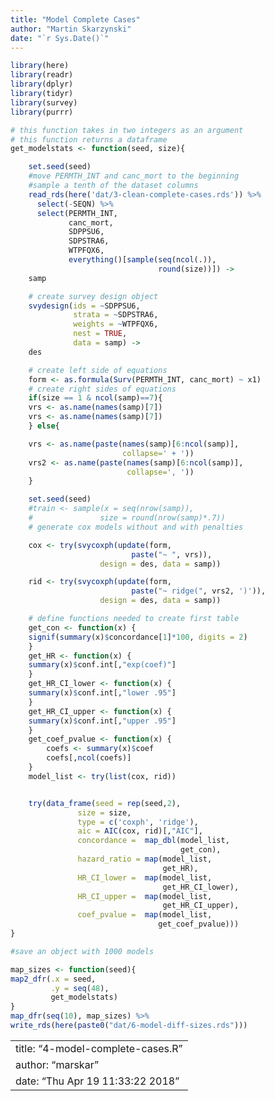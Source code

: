```yaml
---
title: "Model Complete Cases"
author: "Martin Skarzynski"
date: "`r Sys.Date()`"
---
```


```r
library(here)
library(readr)
library(dplyr)
library(tidyr)
library(survey)
library(purrr)

# this function takes in two integers as an argument
# this function returns a dataframe
get_modelstats <- function(seed, size){

    set.seed(seed)
    #move PERMTH_INT and canc_mort to the beginning
    #sample a tenth of the dataset columns
    read_rds(here('dat/3-clean-complete-cases.rds')) %>%
      select(-SEQN) %>%
      select(PERMTH_INT,
             canc_mort,
             SDPPSU6,
             SDPSTRA6,
             WTPFQX6,
             everything()[sample(seq(ncol(.)),
                                 round(size))]) ->
    samp

    # create survey design object
    svydesign(ids = ~SDPPSU6,
              strata = ~SDPSTRA6,
              weights = ~WTPFQX6,
              nest = TRUE,
              data = samp) ->
    des

    # create left side of equations
    form <- as.formula(Surv(PERMTH_INT, canc_mort) ~ x1)
    # create right sides of equations
    if(size == 1 & ncol(samp)==7){
    vrs <- as.name(names(samp)[7])
    vrs <- as.name(names(samp)[7])
    } else{

    vrs <- as.name(paste(names(samp)[6:ncol(samp)],
                         collapse=' + '))
    vrs2 <- as.name(paste(names(samp)[6:ncol(samp)],
                          collapse=', '))
    }

    set.seed(seed)
    #train <- sample(x = seq(nrow(samp)),
    #               size = round(nrow(samp)*.7))
    # generate cox models without and with penalties

    cox <- try(svycoxph(update(form,
                           paste("~ ", vrs)),
                    design = des, data = samp))

    rid <- try(svycoxph(update(form,
                           paste("~ ridge(", vrs2, ')')),
                    design = des, data = samp))

    # define functions needed to create first table
    get_con <- function(x) {
    signif(summary(x)$concordance[1]*100, digits = 2)
    }
    get_HR <- function(x) {
    summary(x)$conf.int[,"exp(coef)"]
    }
    get_HR_CI_lower <- function(x) {
    summary(x)$conf.int[,"lower .95"]
    }
    get_HR_CI_upper <- function(x) {
    summary(x)$conf.int[,"upper .95"]
    }
    get_coef_pvalue <- function(x) {
        coefs <- summary(x)$coef
        coefs[,ncol(coefs)]
    }
    model_list <- try(list(cox, rid))


    try(data_frame(seed = rep(seed,2),
               size = size,
               type = c('coxph', 'ridge'),
               aic = AIC(cox, rid)[,"AIC"],
               concordance =  map_dbl(model_list,
                                      get_con),
               hazard_ratio = map(model_list,
                                  get_HR),
               HR_CI_lower =  map(model_list,
                                  get_HR_CI_lower),
               HR_CI_upper =  map(model_list,
                                  get_HR_CI_upper),
               coef_pvalue =  map(model_list,
                                 get_coef_pvalue)))
}

#save an object with 1000 models

map_sizes <- function(seed){
map2_dfr(.x = seed,
         .y = seq(48),
         get_modelstats)
}
map_dfr(seq(10), map_sizes) %>%
write_rds(here(paste0("dat/6-model-diff-sizes.rds")))
```


---
title: "4-model-complete-cases.R"
author: "marskar"
date: "Thu Apr 19 11:33:22 2018"
---
